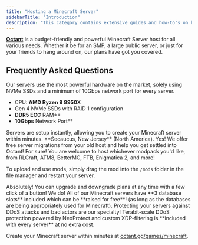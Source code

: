 ```yaml
---
title: "Hosting a Minecraft Server"
sidebarTitle: "Introduction"
description: "This category contains extensive guides and how-to's on hosting a Minecraft server."
---
```


**[Octant](https://octant.gg/games/minecraft)** is a budget-friendly and powerful Minecraft Server host for all various needs. Whether it be for an SMP, a large public server, or just for your friends to hang around on, our plans have got you covered.

## Frequently Asked Questions

<AccordionGroup>

<Accordion title="What are the specs on the servers?">
Our servers use the most powerful hardware on the market, solely using NVMe SSDs and a minimum of 10Gbps network port for every server.

- CPU: **AMD Ryzen 9 9950X**
- Gen 4 NVMe SSDs with RAID 1 configuration
- **DDR5 ECC** RAM**
- **10Gbps** Network Port**
</Accordion>

<Accordion title="How long does setup take?">
Servers are setup instantly, allowing you to create your Minecraft server within minutes.
</Accordion>

<Accordion title="What locations are the servers in?">
**Secaucus, New Jersey** (North America).
</Accordion>

<Accordion title="Can I migrate my existing server to Octant?">
Yes! We offer free server migrations from your old host and help you get settled into Octant!
</Accordion>

<Accordion title="Do you support mods/modpacks or other server types?">
For sure! You are welcome to host whichever modpack you'd like, from RLCraft, ATM8, BetterMC, FTB, Enigmatica 2, and more!

To upload and use mods, simply drag the mod into the `/mods` folder in the file manager and restart your server.
</Accordion>

<Accordion title="Can I upgrade/downgrade my server later on?">
Absolutely! You can upgrade and downgrade plans at any time with a few click of a button!
</Accordion>

<Accordion title="Do you support MySQL databases?">
We do! All of our Minecraft servers have **3 database slots** included which can be **raised for free**! (as long as the databases are being appropriately used for Minecraft).
</Accordion>

<Accordion title="Are the servers DDoS protected?">
Protecting your servers against DDoS attacks and bad actors are our specialty! Terabit-scale DDoS protection powered by NeoProtect and custom XDP-filtering is **included with every server** at no extra cost.
</Accordion>

</AccordionGroup>


Create your Minecraft server within minutes at [octant.gg/games/minecraft](https://octant.gg/games/minecraft).